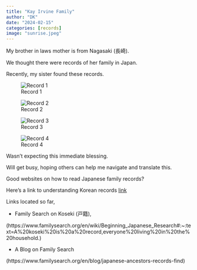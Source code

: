 ```yaml
---
title: "Kay Irvine Family"
author: "DK"
date: "2024-02-15"
categories: [records]
image: "sunrise.jpeg"
---
```


My brother in laws mother is from Nagasaki (長崎).

We thought there were records of her family in Japan.

Recently, my sister found these records.

![Record 1](ki.png)

![Record 2](ki1.png)

![Record 3](ki2.png)

![Record 4](ki3.png)

Wasn't expecting this immediate blessing.

Will get busy, hoping others can help me navigate and translate this.

Good websites on how to read Japanese family records?

Here's a link to understanding Korean records
[link](https://www.familysearch.org/ko/help/helpcenter/lessons/%EC%A1%B1%EB%B3%B4-%EC%9D%BD%EA%B8%B0)

Links located so far,

- Family Search on Koseki (戸籍),

(https://www.familysearch.org/en/wiki/Beginning_Japanese_Research#:~:text=A%20koseki%20is%20a%20record,everyone%20living%20in%20the%20household.)

- A Blog on Family Search

(https://www.familysearch.org/en/blog/japanese-ancestors-records-find)


